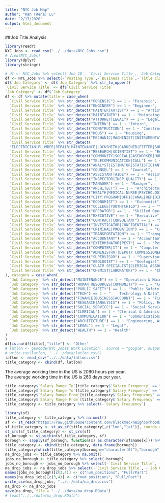 ```yaml
---
title: "NYC Job Map"
author: "Ran (Rena) Lu"
date: "2/17/2020"
output: html_document
---
```


##Job Title Analysis  
  
```r
library(readr)
NYC_Jobs <- read_csv("../../data/NYC_Jobs.csv")
# View(NYC_Jobs)
library(dplyr)
library(stringr)
```


```r
# df <- NYC_Jobs %>% select(`Job ID`, `Civil Service Title`, `Job Category`)
df <- NYC_Jobs %>% select(-`Posting Type`,-`Business Title`,-`Title Classification`,-`Title Code No`,-Level,-`Job Description`,-`Minimum Qual Requirements`,-`Preferred Skills`,-`Additional Information`,-`To Apply`, -`Work Location 1`,-`Recruitment Contact`,-`Residency Requirement`,-`Post Until`, -`Posting Updated`, -`Process Date`, -`Hours/Shift`)
df$`Job Category` <- df$`Job Category` %>% str_to_upper()
`Civil Service Title` <- df$`Civil Service Title`
`Job Category` <- df$`Job Category`
df <- df %>% mutate(title = case_when(
  `Civil Service Title` %>% str_detect("FORENSIC") == 1 ~ "Forensic",
  `Civil Service Title` %>% str_detect("ENGINEER") == 1 ~ "Engineer",
  `Civil Service Title` %>% str_detect("PAINTER|ARTIST") == 1 ~ "Artist",
  `Civil Service Title` %>% str_detect("MAINTAINER") == 1 ~ "Maintainer",
  `Civil Service Title` %>% str_detect("ATTORNEY|LEGAL") == 1 ~ "Legal/Attorney",
  `Civil Service Title` %>% str_detect("INTERN") == 1 ~ "Intern",
  `Civil Service Title` %>% str_detect("CONSTRUCTION") == 1 ~ "Construction",
  `Civil Service Title` %>% str_detect("HOUS") == 1 ~ "Housing",
  `Civil Service Title` %>% str_detect("MECHANIC|MACHINIST|INSTRUMENTATION SPECIALIST") == 1 ~ "Mechanical Specialist",
  `Civil Service Title` %>% str_detect(
  "ELECTRICIAN|PLUMBER|REPAIR|MAINTENANCE|LOCKSMITH|GARDENER|FITTER|SUPERINTENDE") == 1 ~ "Repair Service",
  `Civil Service Title` %>% str_detect("RESEARCH|SCIENTIST") == 1 ~ "Researcher",
  `Civil Service Title` %>% str_detect("COMMUNITY|SOCIAL|CASEWORKER|HUMAN RIGHT|AUDITOR|INITIATIVE") == 1 ~ "Social Worker",
  `Civil Service Title` %>% str_detect("TELECOMMUNICATION|CALL") == 1 ~ "Telecommunication",
  `Civil Service Title` %>% str_detect("ANALYST|ESTIMATOR|STATISTICIAN") == 1 ~ "Analyst",
  `Civil Service Title` %>% str_detect("COUNSEL") == 1 ~ "Counsel",
  `Civil Service Title` %>% str_detect("ASSISTANT|AIDE") == 1 ~ "Assistant",
  `Civil Service Title` %>% str_detect("INSPECTOR|INSP|QUALITY") == 1 ~ "Inspector",
  `Civil Service Title` %>% str_detect("MANAGER") == 1 ~ "Manager",
  `Civil Service Title` %>% str_detect("ARCHITECT") == 1 ~ "Architector",
  `Civil Service Title` %>% str_detect("HEALTH|MEDICAL|NURSE|PSYCHOLOGIST|HYGIENIST") == 1 ~ "Medical Service",
  `Civil Service Title` %>% str_detect("CITY|PROGRAM|OFFIC|ANAL|REP|DIRECTOR|CUSTOD|DEVELOP") == 1 ~ "City Officer",
  `Civil Service Title` %>% str_detect("ECONOMIST") == 1 ~ "Economist",
  `Civil Service Title` %>% str_detect("COLLEGE|YOUTH|CHILD") == 1 ~ "Youth/Child Development Officer",
  `Civil Service Title` %>% str_detect("OPERATOR") == 1 ~ "Skilled Operator",
  `Civil Service Title` %>% str_detect("EXECUTIVE") == 1 ~ "Executive",
  `Civil Service Title` %>% str_detect("CONTRACT|CONSULTANT") == 1 ~ "Specialist w/o Job Aspect",
  `Civil Service Title` %>% str_detect("INVESTIGATOR|CONFIDENTIAL") == 1 ~ "Investigator",
  `Civil Service Title` %>% str_detect("CRIMINAL|PROBATION") == 1 ~ "Criminalist",
  `Civil Service Title` %>% str_detect("TRANSPORTATION") == 1 ~ "Transportation",
  `Civil Service Title` %>% str_detect("ACCOUNTANT") == 1 ~ "Accountant",
  `Civil Service Title` %>% str_detect("EXTERMINATOR|PEST") == 1 ~ "Pest Control",
  `Civil Service Title` %>% str_detect("COMPUTER|IT") == 1 ~ "Computer Specialist",
  `Civil Service Title` %>% str_detect("ADMINISTRAT|DEPUTY COMMISSIONER") == 1 ~ "Administration",
  `Civil Service Title` %>% str_detect("SUPERVISOR") == 1 ~ "Supervisor",
  `Civil Service Title` %>% str_detect("GEOLOGIST") == 1 ~ "Geologist",
  `Civil Service Title` %>% str_detect("CLAIM SPECIALIST|CLERICAL ASSOCIATE") == 1 ~ "Claim Associate",
  `Civil Service Title` %>% str_detect("CHEMIST|LABORATORY") == 1 ~ "Chemist/Microbiologist"
), category = case_when(
  `Job Category` %>% str_detect("MAINTENANCE") == 1 ~ "Operation & Maintenance",
  `Job Category` %>% str_detect("HUMAN RESOURCES|COMMUNITY") == 1 ~ "Community",
  `Job Category` %>% str_detect("PUBLIC SAFETY") == 1 ~ "Public Safety",
  `Job Category` %>% str_detect("TECH") == 1 ~ "	Technology & Data",
  `Job Category` %>% str_detect("FINANCE|BUSINESS|ACCOUNT") == 1 ~ "Finance",
  `Job Category` %>% str_detect("RESEARCH|ANALYSIS") == 1 ~ "Policy, Research & Analysis",
  `Job Category` %>% str_detect("SOCIAL SERVICE") == 1 ~ "Social Service",
  `Job Category` %>% str_detect("CLERICAL") == 1 ~ "Clerical & Administrative Support",
  `Job Category` %>% str_detect("COMMUNICATION") == 1 ~ "Communications & Intergovernmental",
  `Job Category` %>% str_detect("ARCHITECTURE") == 1 ~ "Engineering, Architecture, & Planning",
  `Job Category` %>% str_detect("LEGAL") == 1 ~ "Legal",
  `Job Category` %>% str_detect("HEALTH") == 1 ~ "Health"
)
)
df[is.na(df$title),"title"] <- "Other"
# latlon <- geocode(NYC_Jobs$`Work Location`, source = "google", output = "latlon")
# write_csv(latlon, "../../data/latlon.csv")
latlon <- read_csv("../../data/latlon.csv")
title_category <- cbind(df, latlon)

```

The average working time in the US is 2080 hours per year.  
The average working time in the US is 260 days per year.   
  
```r
title_category$`Salary Range To`[title_category$`Salary Frequency` == "Hourly"] <- title_category$`Salary Range To`[title_category$`Salary Frequency` == "Hourly"] * 2080
title_category$`Salary Range To`[title_category$`Salary Frequency` == "Daily"] <- title_category$`Salary Range To`[title_category$`Salary Frequency` == "Daily"] * 260
title_category$`Salary Range From`[title_category$`Salary Frequency` == "Hourly"] <- title_category$`Salary Range From`[title_category$`Salary Frequency` == "Hourly"] * 2080
title_category$`Salary Range From`[title_category$`Salary Frequency` == "Daily"] <- title_category$`Salary Range From`[title_category$`Salary Frequency` == "Daily"] * 260
title_category <- title_category %>% select(-`Salary Frequency`)
```

```r
library(sf)
title_category <- title_category %>% na.omit()
sf <- st_read("https://raw.githubusercontent.com/blackmad/neighborhoods/master/new-york-city-boroughs.geojson")
sf_title_category <- st_as_sf(title_category[,c("lon","lat")], coords = c("lon", "lat"))
st_crs(sf_title_category) <- st_crs(sf)
sf_borough <- st_within(sf_title_category, sf)
borough <- sapply(sf_borough, function(x) as.character(sf$name[x])) %>% as.character()
title_category <- cbind(title_category, data.frame(borough))
title_category[which(title_category$borough=="character(0)"),"borough"] <- NA
na_drop_jobs <- title_category %>% na.omit()
jobs_no_borough <- title_category %>% select(-borough)
jobs_no_borough <- jobs_no_borough %>% select(-`Civil Service Title`, -`Job Category`)
na_drop_jobs <- na_drop_jobs %>% select(-`Civil Service Title`, -`Job Category`)
names(jobs_no_borough)[c(3,4)] <- c("num_positions", "Full/Part")
names(na_drop_jobs)[c(3,4)] <- c("num_positions", "Full/Part")
write_csv(na_drop_jobs, "../../data/na_drop.csv")
na_drop <- na_drop_jobs
save(na_drop, file = "../../data/na_drop.RData")
# load("../../data/na_drop.RData")
```
  
